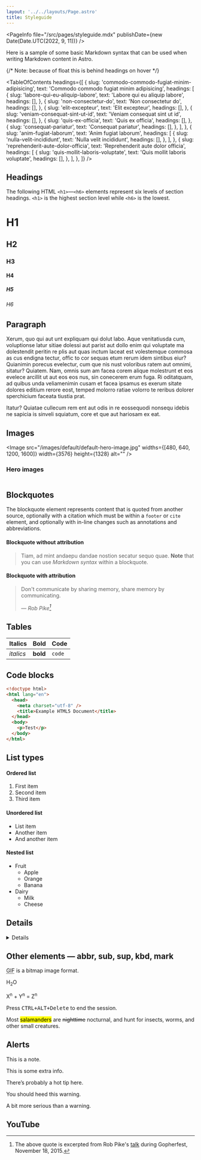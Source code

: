 ```yaml
---
layout: '../../layouts/Page.astro'
title: Styleguide
---
```



<PageInfo file="/src/pages/styleguide.mdx" publishDate={new Date(Date.UTC(2022, 9, 11))} />

Here is a sample of some basic Markdown syntax that can be used when writing Markdown content in Astro.

{/* Note: because of float this is behind headings on hover */}

<TableOfContents
  headings={[
    {
      slug: 'commodo-commodo-fugiat-minim-adipisicing',
      text: 'Commodo commodo fugiat minim adipisicing',
      headings: [
        {
          slug: 'labore-qui-eu-aliquip-labore',
          text: 'Labore qui eu aliquip labore',
          headings: [],
        },
        {
          slug: 'non-consectetur-do',
          text: 'Non consectetur do',
          headings: [],
        },
        {
          slug: 'elit-excepteur',
          text: 'Elit excepteur',
          headings: [],
        },
        {
          slug: 'veniam-consequat-sint-ut-id',
          text: 'Veniam consequat sint ut id',
          headings: [],
        },
        {
          slug: 'quis-ex-officia',
          text: 'Quis ex officia',
          headings: [],
        },
        {
          slug: 'consequat-pariatur',
          text: 'Consequat pariatur',
          headings: [],
        },
      ],
    },
    {
      slug: 'anim-fugiat-laborum',
      text: 'Anim fugiat laborum',
      headings: [
        {
          slug: 'nulla-velit-incididunt',
          text: 'Nulla velit incididunt',
          headings: [],
        },
      ],
    },
    {
      slug: 'reprehenderit-aute-dolor-officia',
      text: 'Reprehenderit aute dolor officia',
      headings: [
        {
          slug: 'quis-mollit-laboris-voluptate',
          text: 'Quis mollit laboris voluptate',
          headings: [],
        },
      ],
    },
  ]}
/>

## Headings

The following HTML `<h1>`—`<h6>` elements represent six levels of section headings. `<h1>` is the highest section level while `<h6>` is the lowest.

# H1

## H2

### H3

#### H4

##### H5

###### H6

## Paragraph

Xerum, quo qui aut unt expliquam qui dolut labo. Aque venitatiusda cum, voluptionse latur sitiae dolessi aut parist aut dollo enim qui voluptate ma dolestendit peritin re plis aut quas inctum laceat est volestemque commosa as cus endigna tectur, offic to cor sequas etum rerum idem sintibus eiur? Quianimin porecus evelectur, cum que nis nust voloribus ratem aut omnimi, sitatur? Quiatem. Nam, omnis sum am facea corem alique molestrunt et eos evelece arcillit ut aut eos eos nus, sin conecerem erum fuga. Ri oditatquam, ad quibus unda veliamenimin cusam et facea ipsamus es exerum sitate dolores editium rerore eost, temped molorro ratiae volorro te reribus dolorer sperchicium faceata tiustia prat.

Itatur? Quiatae cullecum rem ent aut odis in re eossequodi nonsequ idebis ne sapicia is sinveli squiatum, core et que aut hariosam ex eat.

## Images

<Image
  src="/images/default/default-hero-image.jpg"
  widths={[480, 640, 1200, 1600]}
  width={3576}
  height={1328}
  alt=""
/>

### Hero images

<div class="expand-lg">
  <Image
    src="/images/default/default-hero-image.jpg"
    class="!mt-0 w-full max-w-none"
    widths={[480, 640, 1200, 1600]}
    alt=""
  />
</div>

## Blockquotes

The blockquote element represents content that is quoted from another source, optionally with a citation which must be within a `footer` or `cite` element, and optionally with in-line changes such as annotations and abbreviations.

#### Blockquote without attribution

> Tiam, ad mint andaepu dandae nostion secatur sequo quae.
> **Note** that you can use _Markdown syntax_ within a blockquote.

#### Blockquote with attribution

> Don't communicate by sharing memory, share memory by communicating.
>
> — <cite>Rob Pike[^1]</cite>

[^1]: The above quote is excerpted from Rob Pike's [talk](https://www.youtube.com/watch?v=PAAkCSZUG1c) during Gopherfest, November 18, 2015.

## Tables

| Italics   | Bold     | Code   |
| --------- | -------- | ------ |
| _italics_ | **bold** | `code` |

## Code blocks

```html title="tacos.html" showLineNumbers {3-6} /charset/ /Test/
<!doctype html>
<html lang="en">
  <head>
    <meta charset="utf-8" />
    <title>Example HTML5 Document</title>
  </head>
  <body>
    <p>Test</p>
  </body>
</html>
```

## List types

#### Ordered list

1. First item
2. Second item
3. Third item

#### Unordered list

- List item
- Another item
- And another item

#### Nested list

- Fruit
  - Apple
  - Orange
  - Banana
- Dairy
  - Milk
  - Cheese

## Details

<Details title="This is the summary">

Here's some other content.

</Details>

## Other elements — abbr, sub, sup, kbd, mark

<abbr title="Graphics Interchange Format">GIF</abbr> is a bitmap image format.

H<sub>2</sub>O

X<sup>n</sup> + Y<sup>n</sup> = Z<sup>n</sup>

Press <kbd><kbd>CTRL</kbd>+<kbd>ALT</kbd>+<kbd>Delete</kbd></kbd> to end the session.

Most <mark>salamanders</mark> are <del>nighttime</del> nocturnal, and hunt for insects, worms, and other small creatures.

## Alerts

<Alert variant="note">

This is a note.

</Alert>

<Alert variant="info">

This is some extra info.

</Alert>

<Alert variant="tip">

There’s probably a hot tip here.

</Alert>

<Alert variant="warning">

You should heed this warning.

</Alert>

<Alert variant="danger">

A bit more serious than a warning.

</Alert>

## YouTube

<YouTube title="Video title" code="XlnmN4BfCxw" />
